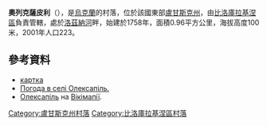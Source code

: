 {{coord|49|51|8|N|38|45|4|E|scale:100000|display=title}}

'''奧列克薩皮利'''（{{lang-uk|Олексапіль}}），是[[烏克蘭|烏克蘭]]的村落，位於該國東部[[盧甘斯克州|盧甘斯克州]]，由[[比洛庫拉基涅區|比洛庫拉基涅區]]負責管轄，處於[[洛茲納河|洛茲納河]]畔，始建於1758年，面積0.96平方公里，海拔高度100米，2001年人口223。

==參考資料==
*[http://w1.c1.rada.gov.ua/pls/z7502/A005?rdat1=07.12.2010&rf7571=17925 картка]{{dead link|date=2017年12月 |bot=InternetArchiveBot |fix-attempted=yes }}
* [http://weather.in.ua/ua/lyganskaja/18786 Погода в селі Олексапіль.]
* [http://wikimapia.org/19297409/uk/Олексапіль Олексапіль] {{Wayback|url=http://wikimapia.org/19297409/uk/%D0%9E%D0%BB%D0%B5%D0%BA%D1%81%D0%B0%D0%BF%D1%96%D0%BB%D1%8C |date=20160306083234 }} на [[Вікімапія|Вікімапії]].

{{DEFAULTSORT:Олексапіль}}
[[Category:盧甘斯克州村落|Category:盧甘斯克州村落]]
[[Category:比洛庫拉基涅區村落|Category:比洛庫拉基涅區村落]]


{{Luhansk-geo-stub}}
